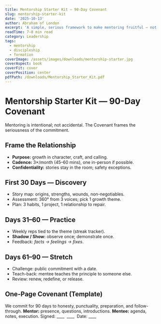```yaml
---
title: Mentorship Starter Kit — 90-Day Covenant
slug: mentorship-starter-kit
date: '2025-10-13'
author: Abraham of London
excerpt: 'A simple, serious framework to make mentoring fruitful — not fuzzy.'
readTime: 7–8 min read
category: Leadership
tags:
  - mentorship
  - discipleship
  - formation
coverImage: /assets/images/downloads/mentorship-starter.jpg
coverAspect: book
coverFit: cover
coverPosition: center
pdfPath: /downloads/Mentorship_Starter_Kit.pdf
---
```


# Mentorship Starter Kit — 90-Day Covenant

<PullLine subtle>Mentoring is intentional; not accidental. The Covenant frames the seriousness of the commitment.</PullLine>

## Frame the Relationship
- **Purpose:** growth in character, craft, and calling. 
- **Cadence:** 3×/month (45–60 mins), one in-person if possible. 
- **Confidentiality:** stories stay in the room; safety exceptions.

<Rule />

## First 30 Days — Discovery
- Story map: origins, strengths, wounds, non-negotiables. 
- Assessment: 360° from 3 voices; pick 1 growth theme. 
- Plan: 3 habits, 1 project, 1 relationship to repair.

<Rule />

## Days 31–60 — Practice
- Weekly reps tied to the theme (streak tracker). 
- **Shadow / Show:** observe once; demonstrate once. 
- Feedback: *facts → feelings → fixes*.

<Rule />

## Days 61–90 — Stretch
- Challenge: public commitment with a date. 
- Teach-back: mentee teaches the principle to someone else. 
- Review: renew, redefine, or release.

<Rule />

## One-Page Covenant (Template)
We commit for 90 days to honesty, punctuality, preparation, and follow-through. 
**Mentor:** presence, questions, introductions. 
**Mentee:** agenda, notes, execution. 
Signed: ____  ____  Date: ____
